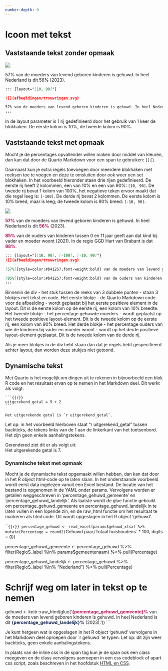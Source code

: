 ```yaml
---
number-depth: 0
---
```


# Icoon met tekst {.unnumbered}

## Vaststaande tekst zonder opmaak

::: {layout="[10, 90]"}
![](afbeeldingen/trouwringen.png)

57% van de moeders van levend geboren kinderen is gehuwd. In heel Nederland is dit 56% (2023).
:::

``` markdown
::: {layout="[10, 90]"}

![](afbeeldingen/trouwringen.svg)

57% van de moeders van levend geboren kinderen is gehuwd. In heel Nederland is dit 56% (2023).
:::
```

In de layout parameter is 1 rij gedefinieerd door het gebruik van 1 keer de blokhaken. De eerste kolom is 10%, de tweede kolom is 90%.

## Vaststaande tekst met opmaak

Mocht je de percentages opvallender willen maken door middel van kleuren, dan kan dat door de Quarto Markdown voor een span te gebruiken: `[]{}`.

Daarnaast kun je extra regels toevoegen door meerdere blokhaken met reeksen toe te voegen en deze te omsluiten door ook weer een set blokhaken. In het voorbeeld hieronder staan drie rijen gedefinieerd. De eerste rij heeft 2 kolommen, een van 10% en een van 90%: `[10, 90]`. De tweede rij bevat 1 kolom van 100%, het negatieve teken ervoor maakt dat die regel leeg is: `[-100]`. De derde rij bevat 2 kolommen. De eerste kolom is 10% breed, maar is leeg; de tweede kolom is 90% breed: `[-10, 90]`.

::: {layout="[[10, 90], [-100], [-10, 90]]"}
![](afbeeldingen/trouwringen.svg)

[57%]{style="color:#b41257;font-weight:bold"} van de moeders van levend geboren kinderen is gehuwd. In heel Nederland is dit [56%]{style="color:#b41257;font-weight:bold"} (2023).

[85%]{style="color:#b41257;font-weight:bold"} van de ouders van kinderen tussen 0 en 11 jaar geeft aan dat kind bij vader en moeder woont (2021). In de regio GGD Hart van Brabant is dat [88%]{style="color:#b41257;font-weight:bold"}.
:::

``` markdown
::: {layout="[[10, 90], [-100], [-10, 90]"}
![](afbeeldingen/trouwringen.svg)

[57%]{style=color:#b41257;font-weight:bold} van de moeders van levend geboren kinderen is gehuwd. In heel Nederland is dit [56%]{style=color:#b41257;font-weight:bold} (2023).

[85%]{style=color:#b41257;font-weight:bold} van de ouders van kinderen tussen 0 en 11 jaar geeft aan dat kind bij vader en moeder woont (2021). In de regio GGD Hart van Brabant is dat [88%]{style=color:#b41257;font-weight:bold}.
:::
```

Binnenin de div - het stuk tussen de reeks van 3 dubbele punten - staan 3 blokjes met tekst en code. Het eerste blokje - de Quarto Markdown code voor de afbeelding - wordt geplaatst bij het eerste positieve element in de layout. Dit is de eerste kolom op de eerste rij, een kolom van 10% breedte. Het tweede blokje - het percentage gehuwde moeders - wordt geplaatst op het tweede positieve layout-element. Dit is de tweede kolom op de eerste rij, een kolom van 90% breed. Het derde blokje - het percentage ouders van wie de kinderen bij vader en moeder woont - wordt op het derde positieve layout-element geplaatst. Dit is de tweede kolom van de derde rij.

Als je meer blokjes in de div hebt staan dan dat je regels hebt gespecifieerd achter layout, dan worden deze stukjes niet getoond.

## Dynamische tekst

Met Quarto is het mogelijk om dingen uit te rekenen in bijvoorbeeld een blok R code en het resultaat ervan op te nemen in het Markdown deel. Dit werkt als volgt:

````
```{{r}}
uitgerekend_getal = 5 + 2
```

Het uitgerekende getal is `r uitgerekend_getal`.

````

Let op: in het voorbeeld hierboven staat "r uitgerekend_getal" tussen backticks, de tekens links van de 1 aan de linkerkant van het toetsenbord. Het zijn geen enkele aanhalingstekens.

Gerendered ziet dit er als volgt uit:\
Het uitgerekende getal is 7.

### Dynamische tekst met opmaak

Mocht je de dynamische tekst opgemaakt willen hebben, dan kan dat door in het R object html-code op te laten slaan. In het onderstaande voorbeeld wordt eerst data ingelezen vanuit een Excel bestand. De locatie van het bestand is opgenomen in de YAML onder params. Vervolgens worden er getallen weggeschreven in 'percentage_gehuwd_gemeente' en 'percentage_gehuwd_landelijk'. Als laatste wordt de glue functie gebruikt om percentage_gehuwd_gemeente en percentage_gehuwd_landelijk in te laten vullen in een lopende zin, en de raw_html functie om het resultaat te markeren als html code. Dit wordt opgeslagen in het R object 'gehuwd'.

```{{r}}
percentage_gehuwd <- read_excel(params$gehuwd_xlsx) %>% 
  mutate(Percentage = round2(`Gehuwd paar` / `Totaal huishoudens` * 100, digits = 0))

percentage_gehuwd_gemeente <- percentage_gehuwd %>% 
  filter(RegioS_label %in% params$gemeentenaam) %>%
  pull(Percentage)

percentage_gehuwd_landelijk <- percentage_gehuwd %>% 
  filter(RegioS_label %in% "Nederland") %>%
  pull(Percentage)
  
# Schrijf weg om later in tekst op te nemen
gehuwd <- knitr::raw_html(glue('<span style="color:#b41257;font-weight:bold">{percentage_gehuwd_gemeente}%</span> van de moeders van levend geboren kinderen is gehuwd. In heel Nederland is dit <span style="color:#1a2c54;font-weight:bold">{percentage_gehuwd_landelijk}%</span> (2023).'))
```

Je kunt hetgeen wat is opgeslagen in het R object 'gehuwd' vervolgens in het Markdown deel oproepen door \`r gehuwd\` te typen. Let op: dit zijn weer backticks, geen enkele aanhalingstekens.

In plaats van de inline css in de span tag kun je de span ook een class meegeven en de class vervolgens aanroepen in een css codeblock of apart css script, zoals beschreven in het hoofdstuk [HTML en CSS](HTML.qmd#css-binnen-quarto).
